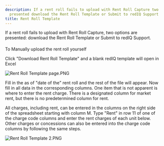 ```yaml
---
description: If a rent roll fails to upload with Rent Roll Capture two options are
  presented download the Rent Roll Template or Submit to redIQ Support
title: Rent Roll Template
---
```


If a rent roll fails to upload with Rent Roll Capture, two options are presented: download the Rent Roll Template or Submit to redIQ Support.



#### 
To Manually upload the rent roll yourself


Click "Download Rent Roll Template" and a blank redIQ template will open in Excel



<Frame>
  <img src="/images/rediq/367d4813b3cba7f0466a6c04ae72424b0abfa23e.png" alt="Rent Roll Template page.PNG" />
</Frame>


Fill in the as of "date of the" rent roll and the rest of the file will appear. Now fill in all data in the corresponding columns. One item that is not apparent is where to enter the rent charge. There is a designated column for market rent, but there is no predetermined column for rent.


All charges, including rent, can be entered in the columns on the right side of the spreadsheet starting with column M. Type "Rent" in row 11 of one of the charge code columns and enter the rent charges of each unit below. Other charges or concessions can also be entered into the charge code columns by following the same steps.


<Frame>
  <img src="/images/rediq/86f6c20d1659bae9e1c9c02464175ced114ada8b.png" alt="Rent Roll Template 2.PNG" />
</Frame>